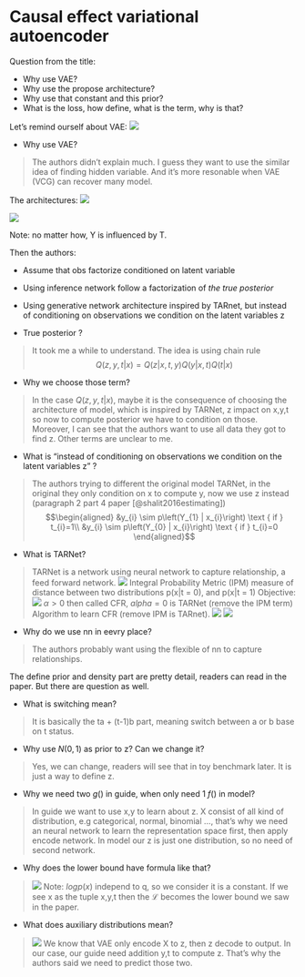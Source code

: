 # Causal effect variational autoencoder {#CEVAE}

Question from the title:

- Why use VAE?
- Why use the propose architecture?
- Why use that constant and this prior?
- What is the loss, how define, what is the term, why is that?
  
Let's remind ourself about VAE:
![](imgs/2020-04-12-10-49-37.png)

- Why use VAE?

> The authors didn't explain much. I guess they want to use the similar idea of finding hidden variable. And it's more resonable when VAE (VCG) can recover many model.

The architectures:
![](imgs/2020-04-12-10-54-13.png)

![](imgs/2020-04-12-10-55-45.png)

Note: no matter how, Y is influenced by T.

Then the authors:

- Assume that obs factorize conditioned on latent variable
- Using inference network follow a factorization of *the true posterior*
- Using generative network architecture inspired by TARnet, but instead of conditioning on observations we condition on the latent variables z

- True posterior ?

> It took me a while to understand. The idea is using chain rule
> $$Q(z,y,t|x) = Q(z|x,t,y)Q(y|x,t)Q(t|x)$$

- Why we choose those term?

> In the case $Q(z,y,t|x)$, maybe it is the consequence of choosing the architecture of model, which is inspired by TARNet, z impact on x,y,t so now to compute posterior we have to condition on those. Moreover, I can see that the authors want to use all data they got to find z. Other terms are unclear to me.

- What is "instead of conditioning on observations we condition on the latent variables z" ?

> The authors trying to different the original model TARNet, in the original they only condition on x to compute y, now we use z instead (paragraph 2 part 4 paper [@shalit2016estimating])
$$\begin{aligned}
&y_{i} \sim p\left(Y_{1} | x_{i}\right) \text { if } t_{i}=1\\
&y_{i} \sim p\left(Y_{0} | x_{i}\right) \text { if } t_{i}=0
\end{aligned}$$

- What is TARNet?

> TARNet is a network using neural network to capture relationship, a feed forward network.
> ![](imgs/2020-04-12-11-24-44.png)
> Integral Probability Metric (IPM) measure of distance between two distributions p(x|t = 0), and p(x|t = 1)
Objective:
![](imgs/2020-04-12-11-25-11.png)
> $\alpha > 0$ then called CFR, $alpha= 0$ is TARNet (remove the IPM term)
Algorithm to learn CFR (remove IPM is TARnet).
> ![](imgs/2020-04-12-11-27-20.png)
> ![](imgs/2020-04-12-11-27-45.png)

- Why do we use nn in eevry place?

> The authors probably want using the flexible of nn to capture relationships.

The define prior and density part are pretty detail, readers can read in the paper. But there are question as well.

- What is switching mean?

> It is basically the ta + (t-1)b part, meaning switch between a or b base on t status.

- Why use $N(0,1)$ as prior to z? Can we change it?

> Yes, we can change, readers will see that in toy benchmark later. It is just a way to define z.

- Why we need two $g()$ in guide, when only need 1 $f()$ in model?

> In guide we want to use x,y to learn about z. X consist of all kind of distribution, e.g categorical, normal, binomial ..., that's why we need an neural network to learn the representation space first, then apply encode network. In model our z is just one distribution, so no need of second network.

- Why does the lower bound have formula like that?

> ![](imgs/2020-04-12-11-39-06.png)
> Note: $log p(x)$ independ to q, so we consider it is a constant. If we see x as the tuple x,y,t then the $\mathcal{L}$ becomes the lower bound we saw in the paper.

- What does auxiliary distributions mean?

> ![](imgs/2020-04-12-11-42-13.png)
> We know that VAE only encode X to z, then z decode to output. In our case, our guide need addition y,t to compute z. That's why the authors said we need to predict those two.
